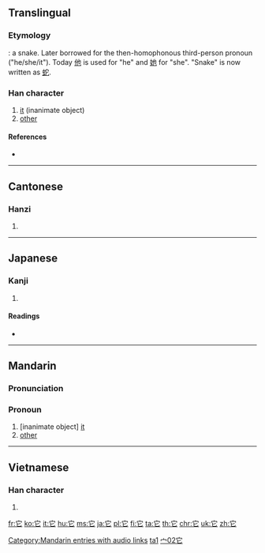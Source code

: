 {{zh-hanzi-box|它}}
{{also|牠}}
==Translingual==

===Etymology===
{{liushu|p}}: a snake. Later borrowed for the then-homophonous third-person pronoun ("he/she/it"). Today [[他]] is used for "he" and [[她]] for "she". "Snake" is now written as [[蛇]].

===Han character===
{{Han char|rn=40|rad=宀|as=02|sn=5|four=3071<sub>1</sub>|canj=十心 (JP)|ids=⿱[[宀]][[匕]]}}

# [[it]] (inanimate object)
# [[other]]

====References====
* {{Han ref|kx=0281.140|dkj=07057|dj=0551.140|hdz=20910.030|uh=5B83|ud=23427|bh=A5A6|bd=42406}}

----

==Cantonese==

===Hanzi===
{{yue-hanzi|jyut=[[taa1]], [[to1]]|y=ta1, to1}}

# {{defn|lang=yue|sort=宀02}}

----

==Japanese==

===Kanji===
{{ja-kanji|grade=|rs=宀02}}

# {{defn|lang=ja|sort=宀02}}

====Readings====
* {{ja-readings|on=[[た]] (ta), [[しゃ]] (sha)|kun=[[へび]] (hebi)}}

----

==Mandarin==

===Pronunciation===
{{Pinyin-IPA|tā|a=zh-tā.ogg}}

===Pronoun===
{{cmn-pronoun|ts|pin=[[tā]] ([[ta1]])|pint=ta1}}

# [inanimate object] [[it]]
# [[other]]

[[Category:Mandarin entries with audio links]]
[[Category:Beginning Mandarin|ta1]]
[[Category:Beginning Mandarin|宀02它]]

----

==Vietnamese==

===Han character===
{{vi-hantu|[[tha]], [[dà]], [[đà]]|rs=宀02}}

# {{defn|lang=vi|sort=宀02}}

[[fr:它]]
[[ko:它]]
[[it:它]]
[[hu:它]]
[[ms:它]]
[[ja:它]]
[[pl:它]]
[[fi:它]]
[[ta:它]]
[[th:它]]
[[chr:它]]
[[uk:它]]
[[zh:它]]